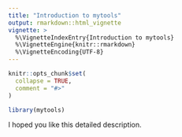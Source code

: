 ```yaml
---
title: "Introduction to mytools"
output: rmarkdown::html_vignette
vignette: >
  %\VignetteIndexEntry{Introduction to mytools}
  %\VignetteEngine{knitr::rmarkdown}
  %\VignetteEncoding{UTF-8}
---
```


```r
knitr::opts_chunk$set(
  collapse = TRUE,
  comment = "#>"
)
```

```r
library(mytools)
```

I hoped you like this detailed description.
